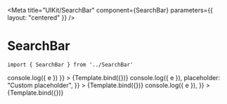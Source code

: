 
<Meta
    title="UIKit/SearchBar"
    component={SearchBar}
    parameters={{
        layout: "centered"
    }}
/>


# SearchBar



```
import { SearchBar } from '../SearchBar'
```

<Canvas>
    <Story
        name="SearchBar"
        args={{ phrase: "", onKeyPress: e => console.log({ e }) }}
    >
        {Template.bind({})}
    </Story>
    <Story
        name="SearchBar with custom placeholder"
        args={{
            phrase: "",
            onKeyPress: e => console.log({ e }),
            placeholder: "Custom placeholder",
        }}
    >
        {Template.bind({})}
    </Story>
    <Story
        name="SearchBar with phrase"
        args={{
            phrase: "yoga pants",
            onKeyPress: e => console.log({ e }),
        }}
    >
        {Template.bind({})}
    </Story>
</Canvas>
